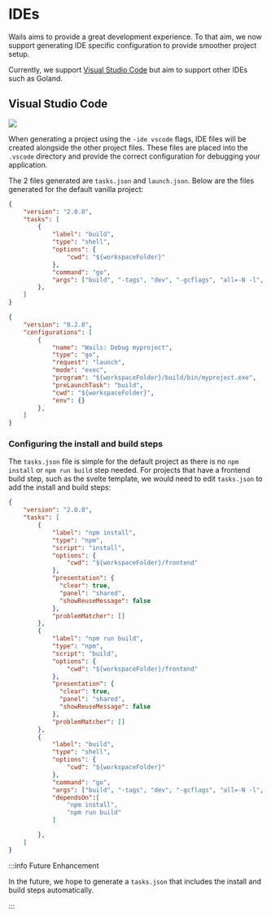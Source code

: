 
# IDEs

Wails aims to provide a great development experience. To that aim, we now support generating IDE specific configuration
to provide smoother project setup.

Currently, we support [Visual Studio Code](https://code.visualstudio.com/) but aim to support other IDEs such as Goland.

## Visual Studio Code

<p className="text--center">
    <img src="/img/vscode.webp" style={{"width": "75%"}}/>
</p>

When generating a project using the `-ide vscode` flags, IDE files will be created alongside the other project files.
These files are placed into the `.vscode` directory and provide the correct configuration for debugging your application.

The 2 files generated are `tasks.json` and `launch.json`. Below are the files generated for the default vanilla project:

```json title="tasks.json"
{
    "version": "2.0.0",
    "tasks": [
        {
            "label": "build",
            "type": "shell",
            "options": {
                "cwd": "${workspaceFolder}"
            },
            "command": "go",
            "args": ["build", "-tags", "dev", "-gcflags", "all=-N -l", "-o", "build/bin/myproject.exe"]
        },
    ]
}
```

```json title="launch.json"
{
    "version": "0.2.0",
    "configurations": [
        {
            "name": "Wails: Debug myproject",
            "type": "go",
            "request": "launch",
            "mode": "exec",
            "program": "${workspaceFolder}/build/bin/myproject.exe",
            "preLaunchTask": "build",
            "cwd": "${workspaceFolder}",
            "env": {}
        },
    ]
}
```

### Configuring the install and build steps

The `tasks.json` file is simple for the default project as there is no `npm install` or `npm run build` step needed.
For projects that have a frontend build step, such as the svelte template, we would need to edit `tasks.json` to
add the install and build steps:

```json title="tasks.json"
{
    "version": "2.0.0",
    "tasks": [
        {
            "label": "npm install",
            "type": "npm",
            "script": "install",
            "options": {
                "cwd": "${workspaceFolder}/frontend"
            },
            "presentation": {
              "clear": true,
              "panel": "shared",
              "showReuseMessage": false
            },
            "problemMatcher": []
        },
        {
            "label": "npm run build",
            "type": "npm",
            "script": "build",
            "options": {
                "cwd": "${workspaceFolder}/frontend"
            },
            "presentation": {
              "clear": true,
              "panel": "shared",
              "showReuseMessage": false
            },
            "problemMatcher": []
        },
        {
            "label": "build",
            "type": "shell",
            "options": {
                "cwd": "${workspaceFolder}"
            },
            "command": "go",
            "args": ["build", "-tags", "dev", "-gcflags", "all=-N -l", "-o", "build/bin/vscode.exe"],
            "dependsOn":[
                "npm install",
                "npm run build"
            ]

        },
    ]
}
```

:::info Future Enhancement

In the future, we hope to generate a `tasks.json` that includes the install and build steps automatically.

:::